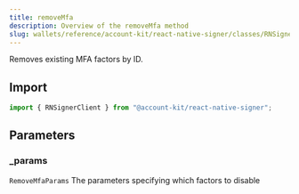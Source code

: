 ```yaml
---
title: removeMfa
description: Overview of the removeMfa method
slug: wallets/reference/account-kit/react-native-signer/classes/RNSignerClient/removeMfa
---
```


Removes existing MFA factors by ID.

## Import

```ts
import { RNSignerClient } from "@account-kit/react-native-signer";
```

## Parameters

### \_params

`RemoveMfaParams`
The parameters specifying which factors to disable

